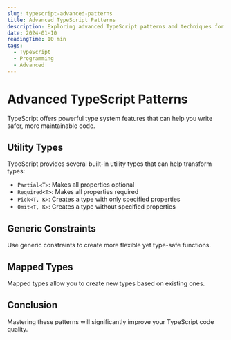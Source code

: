 ```yaml
---
slug: typescript-advanced-patterns
title: Advanced TypeScript Patterns
description: Exploring advanced TypeScript patterns and techniques for type-safe code
date: 2024-01-10
readingTime: 10 min
tags:
  - TypeScript
  - Programming
  - Advanced
---
```


# Advanced TypeScript Patterns

TypeScript offers powerful type system features that can help you write safer, more maintainable code.

## Utility Types

TypeScript provides several built-in utility types that can help transform types:

- `Partial<T>`: Makes all properties optional
- `Required<T>`: Makes all properties required
- `Pick<T, K>`: Creates a type with only specified properties
- `Omit<T, K>`: Creates a type without specified properties

## Generic Constraints

Use generic constraints to create more flexible yet type-safe functions.

## Mapped Types

Mapped types allow you to create new types based on existing ones.

## Conclusion

Mastering these patterns will significantly improve your TypeScript code quality.

